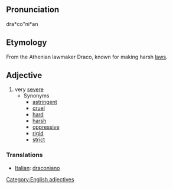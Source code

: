 ==Pronunciation==
dra*co"ni*an

==Etymology==
From the Athenian lawmaker Draco, known for making harsh [[law]]s.

==Adjective==
# very [[severe]]
#* Synonyms
#** [[astringent]]
#** [[cruel]]
#** [[hard]]
#** [[harsh]]
#** [[oppressive]]
#** [[rigid]]
#** [[strict]]


=== Translations ===
*[[Italian]]: [[draconiano]]

[[Category:English adjectives]]